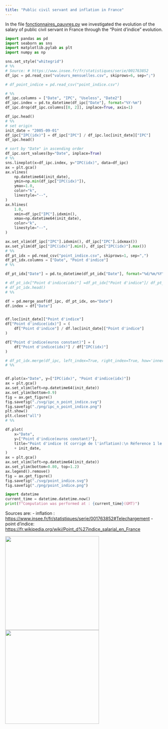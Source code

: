 ```yaml
---
title: "Public civil servant and inflation in France"
---
```


In the file [fonctionnaires_pauvres.py](fonctionnaires_pauvres.py) we investigated the evolution of the salary of public civil servant in France through the "Point d'indice" evolution.


```python
import pandas as pd
import seaborn as sns
import matplotlib.pylab as plt
import numpy as np

sns.set_style("whitegrid")
# %%
# Source: # https://www.insee.fr/fr/statistiques/serie/001763852
df_ipc = pd.read_csv("valeurs_mensuelles.csv", skiprows=6, sep=";")

# df_point_indice = pd.read_csv("point_indice.csv")

# %%
df_ipc.columns = ["Date", "IPC", "Useless", "Date2"]
df_ipc.index = pd.to_datetime(df_ipc["Date"], format="%Y-%m")
df_ipc.drop(df_ipc.columns[[0, 2]], inplace=True, axis=1)

df_ipc.head()
# %%
# set origin
init_date = "2005-09-01"
df_ipc["IPC(idx)"] = df_ipc["IPC"] / df_ipc.loc[init_date]["IPC"]
df_ipc.head()

# sort by "Date" in ascending order
df_ipc.sort_values(by="Date", inplace=True)
# %%
sns.lineplot(x=df_ipc.index, y="IPC(idx)", data=df_ipc)
ax = plt.gca()
ax.vlines(
    np.datetime64(init_date),
    ymin=np.min(df_ipc["IPC(idx)"]),
    ymax=1.0,
    color="k",
    linestyle="--",
)
ax.hlines(
    1.0,
    xmin=df_ipc["IPC"].idxmin(),
    xmax=np.datetime64(init_date),
    color="k",
    linestyle="--",
)

ax.set_xlim(df_ipc["IPC"].idxmin(), df_ipc["IPC"].idxmax())
ax.set_ylim(df_ipc["IPC(idx)"].min(), df_ipc["IPC(idx)"].max())
# %%
df_pt_idx = pd.read_csv("point_indice.csv", skiprows=1, sep=",")
df_pt_idx.columns = ["Date", "Point d'indice"]
# %%

df_pt_idx["Date"] = pd.to_datetime(df_pt_idx["Date"], format="%d/%m/%Y")

# df_pt_idx["Point d'indice(idx)"] =df_pt_idx["Point d'indice"]/ df_pt_idx.loc[init_date]["IPC"]
# df_pt_idx.head()
# %%

df = pd.merge_asof(df_ipc, df_pt_idx, on="Date")
df.index = df["Date"]


df.loc[init_date]["Point d'indice"]
df["Point d'indice(idx)"] = (
    df["Point d'indice"] / df.loc[init_date]["Point d'indice"]
)

df["Point d'indice(euros constant)"] = (
    df["Point d'indice(idx)"] / df["IPC(idx)"]
)

# df_pt_idx.merge(df_ipc, left_index=True, right_index=True, how='inner')
# %%


df.plot(x="Date", y=["IPC(idx)", "Point d'indice(idx)"])
ax = plt.gca()
ax.set_xlim(left=np.datetime64(init_date))
ax.set_ylim(bottom=0.9)
fig = ax.get_figure()
fig.savefig("./svg/ipc_n_point_indice.svg")
fig.savefig("./png/ipc_n_point_indice.png")
plt.show()
plt.close("all")
# %%

df.plot(
    x="Date",
    y=["Point d'indice(euros constant)"],
    title="Point d'indice (€ corrigé de l'inflation):\n Réference 1 le "
    + init_date,
)
ax = plt.gca()
ax.set_xlim(left=np.datetime64(init_date))
ax.set_ylim(bottom=0.80, top=1.2)
ax.legend().remove()
fig = ax.get_figure()
fig.savefig("./svg/point_indice.svg")
fig.savefig("./png/point_indice.png")
```

```python
import datetime
current_time = datetime.datetime.now()
print(f"Computation was performed at : {current_time}(GMT)")
```

Sources are:
- inflation : [https://www.insee.fr/fr/statistiques/serie/001763852#Telechargement](https://www.insee.fr/fr/statistiques/serie/001763852#Telechargement)
- point d'indice: [https://fr.wikipedia.org/wiki/Point_d%27indice_salarial_en_France](https://fr.wikipedia.org/wiki/Point_d%27indice_salarial_en_France)

[<img src="https://raw.github.com/josephsalmon/Tweets/master/economics/svg/point_indice.svg?sanitize=true" height="300">](https://github.com/josephsalmon/Tweets/tree/master/economics)
[<img src="https://raw.github.com/josephsalmon/Tweets/master/economics/svg/ipc_n_point_indice.svg?sanitize=true" height="300">](https://github.com/josephsalmon/Tweets/tree/master/economics)